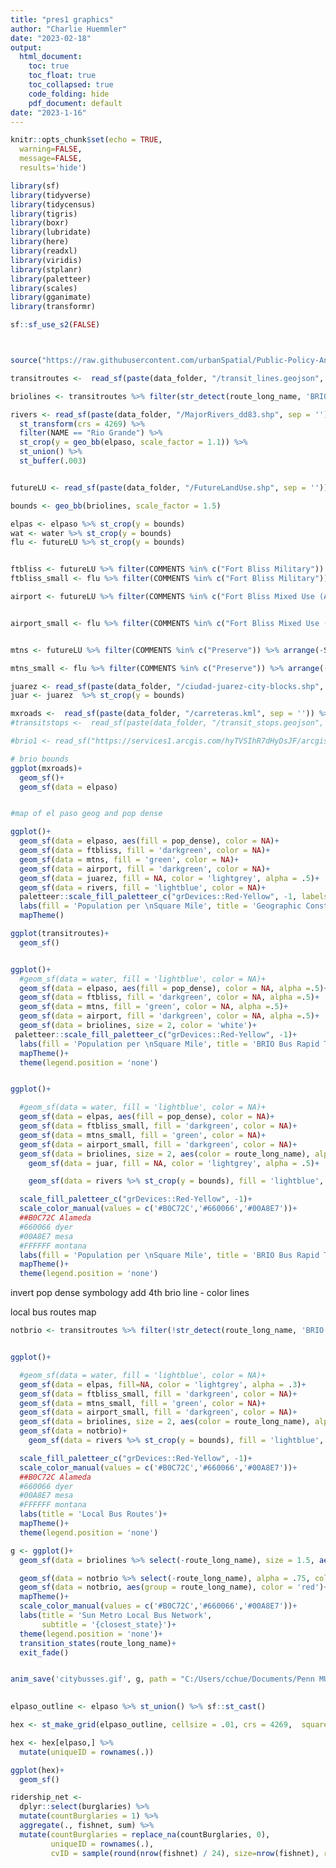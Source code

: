 ```yaml
---
title: "pres1 graphics"
author: "Charlie Huemmler"
date: "2023-02-18"
output:
  html_document: 
    toc: true
    toc_float: true
    toc_collapsed: true
    code_folding: hide
    pdf_document: default
date: "2023-1-16"
---
```


```r
knitr::opts_chunk$set(echo = TRUE,
  warning=FALSE,
  message=FALSE,
  results='hide')
```

```r
library(sf)
library(tidyverse)
library(tidycensus)
library(tigris)
library(boxr)
library(lubridate)
library(here)
library(readxl)
library(viridis)
library(stplanr)
library(paletteer)
library(scales)
library(gganimate)
library(transformr)

sf::sf_use_s2(FALSE)



source("https://raw.githubusercontent.com/urbanSpatial/Public-Policy-Analytics-Landing/master/functions.r")

```

```r

transitroutes <-  read_sf(paste(data_folder, "/transit_lines.geojson", sep = '')) %>% st_transform(crs = 4269)

briolines <- transitroutes %>% filter(str_detect(route_long_name, 'BRIO'))

rivers <- read_sf(paste(data_folder, "/MajorRivers_dd83.shp", sep = '')) %>%
  st_transform(crs = 4269) %>%
  filter(NAME == "Rio Grande") %>% 
  st_crop(y = geo_bb(elpaso, scale_factor = 1.1)) %>% 
  st_union() %>% 
  st_buffer(.003)


futureLU <- read_sf(paste(data_folder, "/FutureLandUse.shp", sep = '')) %>% st_transform(crs = 4269)

bounds <- geo_bb(briolines, scale_factor = 1.5)

elpas <- elpaso %>% st_crop(y = bounds)
wat <- water %>% st_crop(y = bounds)
flu <- futureLU %>% st_crop(y = bounds)


ftbliss <- futureLU %>% filter(COMMENTS %in% c("Fort Bliss Military"))
ftbliss_small <- flu %>% filter(COMMENTS %in% c("Fort Bliss Military"))

airport <- futureLU %>% filter(COMMENTS %in% c("Fort Bliss Mixed Use (Airport)"))


airport_small <- flu %>% filter(COMMENTS %in% c("Fort Bliss Mixed Use (Airport)"))


mtns <- futureLU %>% filter(COMMENTS %in% c("Preserve")) %>% arrange(-Shape_Area) %>% slice(1:2)

mtns_small <- flu %>% filter(COMMENTS %in% c("Preserve")) %>% arrange(-Shape_Area) %>% slice(1:2)

juarez <- read_sf(paste(data_folder, "/ciudad-juarez-city-blocks.shp", sep = '')) %>% st_transform(crs = 4269)
juar <- juarez  %>% st_crop(y = bounds)

mxroads <-  read_sf(paste(data_folder, "/carreteras.kml", sep = '')) %>% st_transform(crs = 4269)
#transitstops <-  read_sf(paste(data_folder, "/transit_stops.geojson", sep = ''))

#brio1 <- read_sf("https://services1.arcgis.com/hyTVSIhR7dHyDsJF/arcgis/rest/services/Brio_2021/FeatureServer")
```

```r
# brio bounds
ggplot(mxroads)+
  geom_sf()+
  geom_sf(data = elpaso)



```




```r
#map of el paso geog and pop dense

ggplot()+
  geom_sf(data = elpaso, aes(fill = pop_dense), color = NA)+
  geom_sf(data = ftbliss, fill = 'darkgreen', color = NA)+
  geom_sf(data = mtns, fill = 'green', color = NA)+
  geom_sf(data = airport, fill = 'darkgreen', color = NA)+
  geom_sf(data = juarez, fill = NA, color = 'lightgrey', alpha = .5)+
  geom_sf(data = rivers, fill = 'lightblue', color = NA)+
  paletteer::scale_fill_paletteer_c("grDevices::Red-Yellow", -1, labels= comma)+
  labs(fill = 'Population per \nSquare Mile', title = 'Geographic Constraints of El Paso')+
  mapTheme()


```

```r
ggplot(transitroutes)+
  geom_sf()


ggplot()+
  #geom_sf(data = water, fill = 'lightblue', color = NA)+
  geom_sf(data = elpaso, aes(fill = pop_dense), color = NA, alpha =.5)+
  geom_sf(data = ftbliss, fill = 'darkgreen', color = NA, alpha =.5)+
  geom_sf(data = mtns, fill = 'green', color = NA, alpha =.5)+
  geom_sf(data = airport, fill = 'darkgreen', color = NA, alpha =.5)+
  geom_sf(data = briolines, size = 2, color = 'white')+
 paletteer::scale_fill_paletteer_c("grDevices::Red-Yellow", -1)+
  labs(fill = 'Population per \nSquare Mile', title = 'BRIO Bus Rapid Transit Lines')+
  mapTheme()+
  theme(legend.position = 'none') 



```
```r


ggplot()+

  #geom_sf(data = water, fill = 'lightblue', color = NA)+
  geom_sf(data = elpas, aes(fill = pop_dense), color = NA)+
  geom_sf(data = ftbliss_small, fill = 'darkgreen', color = NA)+
  geom_sf(data = mtns_small, fill = 'green', color = NA)+
  geom_sf(data = airport_small, fill = 'darkgreen', color = NA)+
  geom_sf(data = briolines, size = 2, aes(color = route_long_name), alpha= 1)+
    geom_sf(data = juar, fill = NA, color = 'lightgrey', alpha = .5)+

    geom_sf(data = rivers %>% st_crop(y = bounds), fill = 'lightblue', color = NA)+

  scale_fill_paletteer_c("grDevices::Red-Yellow", -1)+
  scale_color_manual(values = c('#B0C72C','#660066','#00A8E7'))+
  ##B0C72C Alameda
  #660066 dyer
  #00A8E7 mesa
  #FFFFFF montana
  labs(fill = 'Population per \nSquare Mile', title = 'BRIO Bus Rapid Transit Lines')+
  mapTheme()+
  theme(legend.position = 'none')

```
invert pop dense symbology
add 4th brio line
  - color lines

local bus routes map

```r

notbrio <- transitroutes %>% filter(!str_detect(route_long_name, 'BRIO'))


ggplot()+

  #geom_sf(data = water, fill = 'lightblue', color = NA)+
  geom_sf(data = elpas, fill=NA, color = 'lightgrey', alpha = .3)+
  geom_sf(data = ftbliss_small, fill = 'darkgreen', color = NA)+
  geom_sf(data = mtns_small, fill = 'green', color = NA)+
  geom_sf(data = airport_small, fill = 'darkgreen', color = NA)+
  geom_sf(data = briolines, size = 2, aes(color = route_long_name), alpha= 1)+
  geom_sf(data = notbrio)+
    geom_sf(data = rivers %>% st_crop(y = bounds), fill = 'lightblue', color = NA)+

  scale_fill_paletteer_c("grDevices::Red-Yellow", -1)+
  scale_color_manual(values = c('#B0C72C','#660066','#00A8E7'))+
  ##B0C72C Alameda
  #660066 dyer
  #00A8E7 mesa
  #FFFFFF montana
  labs(title = 'Local Bus Routes')+
  mapTheme()+
  theme(legend.position = 'none')

```

```r

g <- ggplot()+
  geom_sf(data = briolines %>% select(-route_long_name), size = 1.5, aes(color = route_id))+

  geom_sf(data = notbrio %>% select(-route_long_name), alpha = .75, color = 'grey')+
  geom_sf(data = notbrio, aes(group = route_long_name), color = 'red')+
  mapTheme()+
  scale_color_manual(values = c('#B0C72C','#660066','#00A8E7'))+
  labs(title = 'Sun Metro Local Bus Network',
       subtitle = '{closest_state}')+
  theme(legend.position = 'none')+
  transition_states(route_long_name)+
  exit_fade()


anim_save('citybusses.gif', g, path = "C:/Users/cchue/Documents/Penn MUSA/Spring/Practicum",  duration = 15, fps = 10, bg = 'black')
    
```
```r
elpaso_outline <- elpaso %>% st_union() %>% sf::st_cast()

hex <- st_make_grid(elpaso_outline, cellsize = .01, crs = 4269,  square = F)  %>%  st_sf() 

hex <- hex[elpaso,] %>%
  mutate(uniqueID = rownames(.))

ggplot(hex)+
  geom_sf()
```

```r
ridership_net <- 
  dplyr::select(burglaries) %>% 
  mutate(countBurglaries = 1) %>% 
  aggregate(., fishnet, sum) %>%
  mutate(countBurglaries = replace_na(countBurglaries, 0),
         uniqueID = rownames(.),
         cvID = sample(round(nrow(fishnet) / 24), size=nrow(fishnet), replace = TRUE))
```


